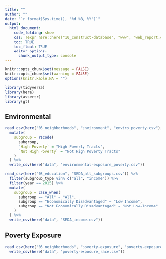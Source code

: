 ```yaml
---
title: ""
author: ""
date: "`r format(Sys.time(), '%d %B, %Y')`"
output:
  html_document:
    code_folding: show
    css: !expr here::here("10_construct-database", "www", "web_report.css")
    toc: TRUE
    toc_float: TRUE
    editor_options: 
      chunk_output_type: console
---
```


<style>
@import url('https://fonts.googleapis.com/css?family=Lato&display=swap');
</style>

<link rel="stylesheet" href="//fonts.googleapis.com/css?family=Lato" />

```r
knitr::opts_chunk$set(message = FALSE)
knitr::opts_chunk$set(warning = FALSE)
options(knitr.kable.NA = "")

```

```r
library(tidyverse)
library(here)
library(assertr)
library(gt)

```

## Environmental 

```r
read_csv(here("06_neighborhoods", "environment", "enviro_poverty.csv"), guess_max = 5000) %>%
  mutate(
    subgroup = recode(
      subgroup,
      `High Poverty` = "High Poverty Tracts",
      `Not High Poverty` = "Not High Poverty Tracts"
    )
  ) %>%
  write_csv(here("data", "environmental-exposure_poverty.csv"))

```

```r
read_csv(here("08_education", "SEDA_all_subgroups.csv")) %>%
  filter(subgroup_type %in% c("all", "income")) %>%
  filter(year == 2015) %>%
  mutate(
    subgroup = case_when(
      subgroup == "All" ~ "All",
      subgroup == "Economically Disadvantaged" ~ "Low Income",
      subgroup == "Not Economically Disadvantaged" ~ "Not Low-Income"
    )
  ) %>%
  write_csv(here("data", "SEDA_income.csv"))

```

## Poverty Exposure

```r
read_csv(here("06_neighborhoods", "poverty-exposure", "poverty-exposure_race-ethnicity.csv"), guess_max = 5000) %>%
  write_csv(here("data", "poverty-exposure_race.csv"))

```





